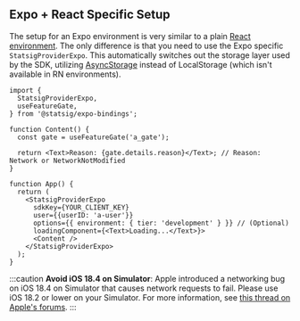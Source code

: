 
## Expo + React Specific Setup

The setup for an Expo environment is very similar to a plain [React environment](/client/javascript-sdk/react). 
The only difference is that you need to use the Expo specific `StatsigProviderExpo`. 
This automatically switches out the storage layer used by the SDK, utilizing [AsyncStorage](https://github.com/react-native-async-storage) instead of LocalStorage (which isn't available in RN environments).


```tsx
import {
  StatsigProviderExpo,
  useFeatureGate,
} from '@statsig/expo-bindings';

function Content() {
  const gate = useFeatureGate('a_gate');

  return <Text>Reason: {gate.details.reason}</Text>; // Reason: Network or NetworkNotModified
}

function App() {
  return (
    <StatsigProviderExpo 
      sdkKey={YOUR_CLIENT_KEY}
      user={{userID: 'a-user'}}
      options={{ environment: { tier: 'development' } }} // (Optional)
      loadingComponent={<Text>Loading...</Text>}>
      <Content />
    </StatsigProviderExpo>
  );
}
```

:::caution
**Avoid iOS 18.4 on Simulator**: Apple introduced a networking bug on iOS 18.4 on Simulator that causes network requests to fail. Please use iOS 18.2 or lower on your Simulator. For more information, see [this thread on Apple's forums](https://developer.apple.com/forums/thread/777999).
:::
